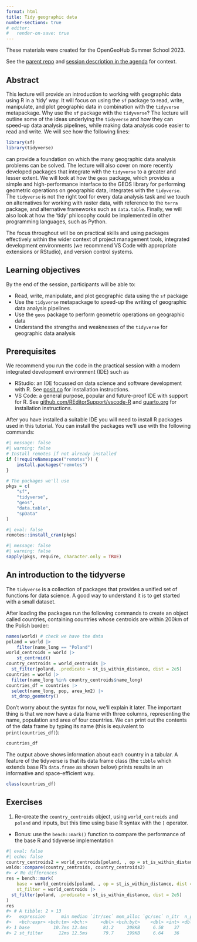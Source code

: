 ```yaml
---
format: html
title: Tidy geographic data
number-sections: true
# editor: 
#   render-on-save: true
---
```


These materials were created for the OpenGeoHub Summer School 2023.

See the [parent repo](https://github.com/robinlovelace/opengeohub2023) and [session description in the agenda](https://pretalx.earthmonitor.org/opengeohub-summer-school-2023/talk/7JN3FV/) for context.

## Abstract

This lecture will provide an introduction to working with geographic data using R in a 'tidy' way.
It will focus on using the `sf` package to read, write, manipulate, and plot geographic data in combination with the `tidyverse` metapackage.
Why use the `sf` package with the `tidyverse`?
The lecture will outline some of the ideas underlying the `tidyverse` and how they can speed-up data analysis pipelines, while making data analysis code easier to read and write.
We will see how the following lines:

```r
library(sf)
library(tidyverse)
```
can provide a foundation on which the many geographic data analysis problems can be solved.
The lecture will also cover on more recently developed packages that integrate with the `tidyverse` to a greater and lesser extent.
We will look at how the `geos` package, which provides a simple and high-performance interface to the GEOS library for performing geometric operations on geographic data, integrates with the `tidyverse`.
The `tidyverse` is not the right tool for every data analysis task and we touch on alternatives for working with raster data, with reference to the `terra` package, and alternative frameworks such as `data.table`.
Finally, we will also look at how the 'tidy' philosophy could be implemented in other programming languages, such as Python.

The focus throughout will be on practical skills and using packages effectively within the wider context of project management tools, integrated development environments (we recommend VS Code with appropriate extensions or RStudio), and version control systems.

## Learning objectives

By the end of the session, participants will be able to:

- Read, write, manipulate, and plot geographic data using the `sf` package
- Use the `tidyverse` metapackage to speed-up the writing of geographic data analysis pipelines
- Use the `geos` package to perform geometric operations on geographic data
- Understand the strengths and weaknesses of the `tidyverse` for geographic data analysis

## Prerequisites

We recommend you run the code in the practical session with a modern integrated development environment (IDE) such as

- RStudio: an IDE focussed on data science and software development with R. See [posit.co](https://posit.co/download/rstudio-desktop/) for installation instructions.
- VS Code: a general purpose, popular and future-proof IDE with support for R. See [github.com/REditorSupport/vscode-R](https://github.com/REditorSupport/vscode-R#getting-started) and [quarto.org](https://quarto.org/docs/get-started/) for installation instructions.

After you have installed a suitable IDE you will need to install R packages used in this tutorial.
You can install the packages we'll use with the following commands:

```r
#| message: false
#| warning: false
# Install remotes if not already installed
if (!requireNamespace("remotes")) {
    install.packages("remotes")
}

# The packages we'll use
pkgs = c(
    "sf",
    "tidyverse",
    "geos",
    "data.table",
    "spData"
)
```

```r
#| eval: false
remotes::install_cran(pkgs)
```

```r
#| message: false
#| warning: false
sapply(pkgs, require, character.only = TRUE)
```

## An introduction to the tidyverse

The `tidyverse` is a collection of packages that provides a unified set of functions for data science.
A good way to understand it is to get started with a small dataset.

After loading the packages run the following commands to create an object called countries, containing countries whose centroids are within 200km of the Polish border:

```r
names(world) # check we have the data
poland = world |>
    filter(name_long == "Poland")
world_centroids = world |>
    st_centroid()
country_centroids = world_centroids |>
  st_filter(poland, .predicate = st_is_within_distance, dist = 2e5)
countries = world |>
  filter(name_long %in% country_centroids$name_long)
countries_df = countries |>
  select(name_long, pop, area_km2) |>
  st_drop_geometry()
```

Don't worry about the syntax for now, we'll explain it later.
The important thing is that we now have a data frame with three columns, representing the name, population and area of four countries.
We can print out the contents of the data frame by typing its name (this is equivalent to `print(countries_df)`):

```r
countries_df
```

The output above shows information about each country in a tabular.
A feature of the tidyverse is that its data frame class (the `tibble` which extends base R's `data.frame` as shown below) prints results in an informative and space-efficient way.

```r
class(countries_df)
```

## Exercises

1. Re-create the `country_centroids` object, using `world_centroids` and `poland` and inputs, but this time using base R syntax with the `[` operator.
  - Bonus: use the `bench::mark()` function to compare the performance of the base R and tidyverse implementation

```r
#| eval: false
#| echo: false
country_centroids2 = world_centroids[poland, , op = st_is_within_distance, dist = 2e5]
waldo::compare(country_centroids, country_centroids2)
#> ✔ No differences
res = bench::mark(
    base = world_centroids[poland, , op = st_is_within_distance, dist = 2e5],
    st_filter = world_centroids |>
  st_filter(poland, .predicate = st_is_within_distance, dist = 2e5)
)
res
#> # A tibble: 2 × 13
#>   expression      min median `itr/sec` mem_alloc `gc/sec` n_itr  n_gc total_time
#>   <bch:expr> <bch:tm> <bch:>     <dbl> <bch:byt>    <dbl> <int> <dbl>   <bch:tm>
#> 1 base         10.7ms 12.4ms      81.2     208KB     6.58    37     3      456ms
#> 2 st_filter      12ms 12.5ms      79.7     199KB     6.64    36     3      452ms
```